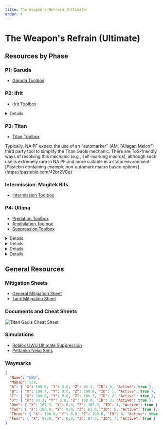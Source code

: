 ```yaml
---
title: The Weapon's Refrain (Ultimate)
order: 4
---
```


# The Weapon's Refrain (Ultimate)

<Banner
  src="/images/thumbnails/ultimate/Ultima.avif"
  alt="The Weapon's Refrain (Ultimate)"
  left
/>

## Resources by Phase

### P1: Garuda

- [Garuda Toolbox](https://ff14.toolboxgaming.space/?id=359535529826261&preview=1)

### P2: Ifrit

- [Ifrit Toolbox](https://ff14.toolboxgaming.space/?id=562530446784261&preview=1)

<Details title="Quick guide to Ifrit Dashes">
  <YouTube videoId="pZ6FPoVkbRY" />
</Details>

### P3: Titan

- [Titan Toolbox](https://ff14.toolboxgaming.space/?id=463534803605261&preview=1)

<Callout>
  Typically. NA PF expect the use of an "automarker" (AM, "Allagan Melon") third
  party tool to simplify the Titan Gaols mechanic. There are ToS-friendly ways
  of resolving this mechanic (e.g., self-marking macros), although such use is
  extremely rare in NA PF and more suitable in a static environment. [Pastebin
  containing example non-automark macro based
  options](https://pastebin.com/42br2VCq)
</Callout>

### Intermission: Magitek Bits

- [Intermission Toolbox](https://ff14.toolboxgaming.space/?id=430631425646261&preview=1)

### P4: Ultima

- [Predation Toolbox ](https://ff14.toolboxgaming.space/?id=530635345646261&preview=1)
- [Annihilation Toolbox ](https://ff14.toolboxgaming.space/?id=930637786646261&preview=1)
- [Suppression Toolbox ](https://ff14.toolboxgaming.space/?id=830635036646261&preview=1)

<Details title="The Weapon's Refrain (Ultimate) quick Predation guide">
  <YouTube videoId="d08-CA5zS1c" />
</Details>

<Details title="FFXIV UWU Annihilation visual guide 3-3-1-1">
  <YouTube videoId="9eUvqv6rNT0" />
</Details>

<Details title="UwU - Ultimate Suppression Visual Guide">
  <YouTube videoId="PSrbDnFtIJ0" />
</Details>

<Details title="Quick guide to Primal Roulette">
  <YouTube videoId="CHbzuXPIi-4" />
</Details>

## General Resources

### Mitigation Sheets

- [General Mitigation Sheet](https://docs.google.com/spreadsheets/d/1V-FXFOW8pj87DtqT4KpKSbu3AZYI4diSjH1F-FyNt_o/edit?usp=sharing)
- [Tank Mitigation Sheet](https://docs.google.com/spreadsheets/d/13dpeUEBHFpLxX38gjC8oh1xEB4F7xBECI9BvycJEsfk/edit#gid=831820397)

### Documents and Cheat Sheets

![Titan Gaols Cheat Sheet](/images/ultimates/uwu/TitanGaolsCheatSheet.png)

### Simulations

- [Roblox UWU Ultimate Suppression](https://www.roblox.com/games/6789369178/UWU-Ultimate-Suppression)
- [Pettanko Neko Sims](https://pettanko-neko.itch.io/just-like-the-simulations)

### Waymarks

```json
{
  "Name": "UWU",
  "MapID": 539,
  "A": { "X": 100.0, "Y": 0.0, "Z": 93.3, "ID": 0, "Active": true },
  "B": { "X": 106.7, "Y": 0.0, "Z": 100.0, "ID": 1, "Active": true },
  "C": { "X": 100.0, "Y": 0.0, "Z": 106.7, "ID": 2, "Active": true },
  "D": { "X": 93.3, "Y": 0.0, "Z": 100.0, "ID": 3, "Active": true },
  "One": { "X": 107.3, "Y": 0.0, "Z": 107.3, "ID": 4, "Active": true },
  "Two": { "X": 100.0, "Y": 0.0, "Z": 81.0, "ID": 5, "Active": true },
  "Three": { "X": 100.0, "Y": 0.0, "Z": 100.0, "ID": 6, "Active": true },
  "Four": { "X": 87.0, "Y": 0.0, "Z": 87.0, "ID": 7, "Active": true }
}
```
